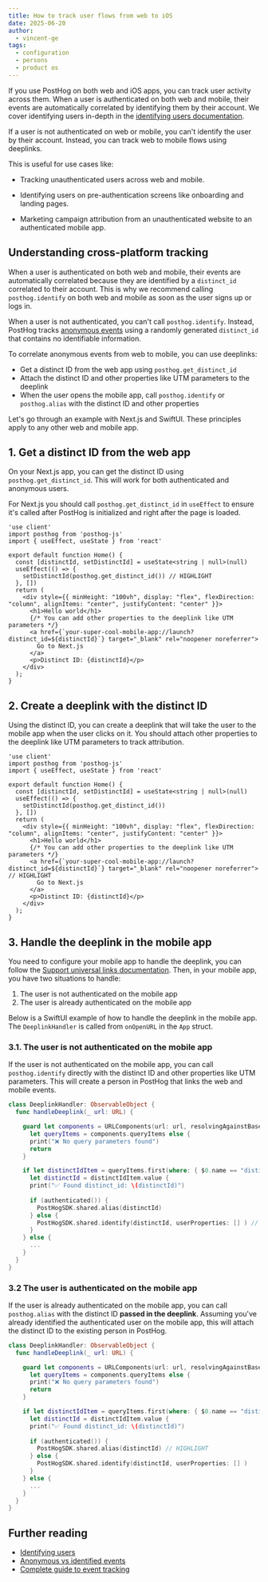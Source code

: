 ```yaml
---
title: How to track user flows from web to iOS
date: 2025-06-20
author:
  - vincent-ge
tags:
  - configuration
  - persons
  - product os
---
```


If you use PostHog on both web and iOS apps, you can track user activity across them. When a user is authenticated on both web and mobile, their events are automatically correlated by identifying them by their account. We cover identifying users in-depth in the [identifying users documentation](/docs/product-analytics/identify).

If a user is not authenticated on web or mobile, you can't identify the user by their account. 
Instead, you can track web to mobile flows using deeplinks. 

This is useful for use cases like:

- Tracking unauthenticated users across web and mobile.

- Identifying users on pre-authentication screens like onboarding and landing pages.

- Marketing campaign attribution from an unauthenticated website to an authenticated mobile app.

## Understanding cross-platform tracking

When a user is authenticated on both web and mobile, their events are automatically correlated because they are identified by a `distinct_id` correlated to their account. This is why we recommend calling `posthog.identify` on both web and mobile as soon as the user signs up or logs in.

When a user is not authenticated, you can't call `posthog.identify`. Instead, PostHog tracks [anonymous events](/docs/data/anonymous-vs-identified-events) using a randomly generated `distinct_id` that contains no identifiable information.

To correlate anonymous events from web to mobile, you can use deeplinks:
- Get a distinct ID from the web app using `posthog.get_distinct_id`
- Attach the distinct ID and other properties like UTM parameters to the deeplink
- When the user opens the mobile app, call `posthog.identify` or `posthog.alias` with the distinct ID and other properties

Let's go through an example with Next.js and SwiftUI. These principles apply to any other web and mobile app.

## 1. Get a distinct ID from the web app

On your Next.js app, you can get the distinct ID using `posthog.get_distinct_id`. This will work for both authenticated and anonymous users.

For Next.js you should call `posthog.get_distinct_id` in `useEffect` to ensure it's called after PostHog is initialized and right after the page is loaded.

```tsx focusOnLines=6-8
'use client'
import posthog from 'posthog-js'
import { useEffect, useState } from 'react'

export default function Home() {
  const [distinctId, setDistinctId] = useState<string | null>(null)
  useEffect(() => {
    setDistinctId(posthog.get_distinct_id()) // HIGHLIGHT
  }, [])
  return (
    <div style={{ minHeight: "100vh", display: "flex", flexDirection: "column", alignItems: "center", justifyContent: "center" }}>
      <h1>Hello world</h1>
      {/* You can add other properties to the deeplink like UTM parameters */}
      <a href={`your-super-cool-mobile-app://launch?distinct_id=${distinctId}`} target="_blank" rel="noopener noreferrer">
        Go to Next.js
      </a>
      <p>Distinct ID: {distinctId}</p>
    </div>
  );
}
```

## 2. Create a deeplink with the distinct ID

Using the distinct ID, you can create a deeplink that will take the user to the mobile app when the user clicks on it. You should attach other properties to the deeplink like UTM parameters to track attribution.

```tsx focusOnLines=10-17
'use client'
import posthog from 'posthog-js'
import { useEffect, useState } from 'react'

export default function Home() {
  const [distinctId, setDistinctId] = useState<string | null>(null)
  useEffect(() => {
    setDistinctId(posthog.get_distinct_id())
  }, [])
  return (
    <div style={{ minHeight: "100vh", display: "flex", flexDirection: "column", alignItems: "center", justifyContent: "center" }}>
      <h1>Hello world</h1>
      {/* You can add other properties to the deeplink like UTM parameters */}
      <a href={`your-super-cool-mobile-app://launch?distinct_id=${distinctId}`} target="_blank" rel="noopener noreferrer"> // HIGHLIGHT
        Go to Next.js
      </a>
      <p>Distinct ID: {distinctId}</p>
    </div>
  );
}
```

## 3. Handle the deeplink in the mobile app

You need to configure your mobile app to handle the deeplink, you can follow the [Support universal links documentation](https://developer.apple.com/documentation/xcode/allowing-apps-and-websites-to-link-to-your-content/#Support-universal-links). Then, in your mobile app, you have two situations to handle:

1. The user is not authenticated on the mobile app
2. The user is already authenticated on the mobile app

Below is a SwiftUI example of how to handle the deeplink in the mobile app. The `DeeplinkHandler` is called from `onOpenURL` in the `App` struct.

### 3.1. The user is not authenticated on the mobile app

If the user is not authenticated on the mobile app, you can call `posthog.identify` directly with the distinct ID and other properties like UTM parameters. This will create a person in PostHog that links the web and mobile events.

```swift focusOnLines=13-17
class DeeplinkHandler: ObservableObject {
  func handleDeeplink(_ url: URL) {

    guard let components = URLComponents(url: url, resolvingAgainstBaseURL: false),
      let queryItems = components.queryItems else {
      print("❌ No query parameters found")
      return
    }

    if let distinctIdItem = queryItems.first(where: { $0.name == "distinct_id" }),
      let distinctId = distinctIdItem.value {
      print("✅ Found distinct_id: \(distinctId)")
      
      if (authenticated()) {
        PostHogSDK.shared.alias(distinctId)
      } else {
        PostHogSDK.shared.identify(distinctId, userProperties: [] ) // HIGHLIGHT
      }
    } else {
      ...
    }
  }
}
```

### 3.2 The user is authenticated on the mobile app

If the user is already authenticated on the mobile app, you can call `posthog.alias` with the distinct ID **passed in the deeplink**. Assuming you've already identified the authenticated user on the mobile app, this will attach the distinct ID to the existing person in PostHog.

```swift focusOnLines=13-17
class DeeplinkHandler: ObservableObject {
  func handleDeeplink(_ url: URL) {

    guard let components = URLComponents(url: url, resolvingAgainstBaseURL: false),
      let queryItems = components.queryItems else {
      print("❌ No query parameters found")
      return
    }

    if let distinctIdItem = queryItems.first(where: { $0.name == "distinct_id" }),
      let distinctId = distinctIdItem.value {
      print("✅ Found distinct_id: \(distinctId)")
      
      if (authenticated()) {
        PostHogSDK.shared.alias(distinctId) // HIGHLIGHT
      } else {
        PostHogSDK.shared.identify(distinctId, userProperties: [] )
      }
    } else {
      ...
    }
  }
}
```

## Further reading

- [Identifying users](/docs/product-analytics/identify)
- [Anonymous vs identified events](/docs/data/anonymous-vs-identified-events)
- [Complete guide to event tracking](/tutorials/event-tracking-guide)
